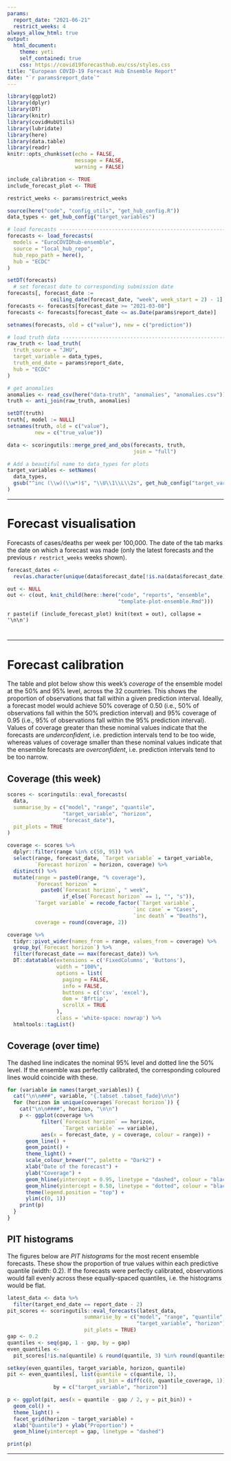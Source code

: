 ```yaml
---
params: 
  report_date: "2021-06-21"
  restrict_weeks: 4
always_allow_html: true
output:
  html_document:
    theme: yeti
    self_contained: true
    css: https://covid19forecasthub.eu/css/styles.css
title: "European COVID-19 Forecast Hub Ensemble Report"
date: "`r params$report_date`"
---
```


```r
library(ggplot2)
library(dplyr)
library(DT)
library(knitr)
library(covidHubUtils)
library(lubridate)
library(here)
library(data.table)
library(readr)
knitr::opts_chunk$set(echo = FALSE,
                      message = FALSE,
                      warning = FALSE)

include_calibration <- TRUE
include_forecast_plot <- TRUE

restrict_weeks <- params$restrict_weeks

source(here("code", "config_utils", "get_hub_config.R"))
data_types <- get_hub_config("target_variables")
```

```r
# load forecasts ---------------------------------------------------------------
forecasts <- load_forecasts(
  models = "EuroCOVIDhub-ensemble",
  source = "local_hub_repo",
  hub_repo_path = here(),
  hub = "ECDC"
)

setDT(forecasts)
  # set forecast date to corresponding submission date
forecasts[, forecast_date :=
              ceiling_date(forecast_date, "week", week_start = 2) - 1]
forecasts <- forecasts[forecast_date >= "2021-03-08"]
forecasts <- forecasts[forecast_date <= as.Date(params$report_date)]

setnames(forecasts, old = c("value"), new = c("prediction"))

# load truth data --------------------------------------------------------------
raw_truth <- load_truth(
  truth_source = "JHU",
  target_variable = data_types,
  truth_end_date = params$report_date,
  hub = "ECDC"
)

# get anomalies
anomalies <- read_csv(here("data-truth", "anomalies", "anomalies.csv"))
truth <- anti_join(raw_truth, anomalies)

setDT(truth)
truth[, model := NULL]
setnames(truth, old = c("value"), 
         new = c("true_value"))

data <- scoringutils::merge_pred_and_obs(forecasts, truth, 
                                         join = "full")

# Add a beautiful name to data_types for plots
target_variables <- setNames(
  data_types,
  gsub("^inc (\\w)(\\w*)$", "\\U\\1\\L\\2s", get_hub_config("target_variables"), perl = TRUE)
)
```

---

# Forecast visualisation {.tabset .tabset-fade}

Forecasts of cases/deaths per week per 100,000. The date of the tab marks the date on which a forecast was made (only the latest forecasts and the previous `r restrict_weeks` weeks shown).

```r
forecast_dates <-
  rev(as.character(unique(data$forecast_date[!is.na(data$forecast_date)])))

out <- NULL
out <- c(out, knit_child(here::here("code", "reports", "ensemble",
                                    "template-plot-ensemble.Rmd")))
```

`r paste(if (include_forecast_plot) knit(text = out), collapse = '\n\n')`

# {.unlisted .unnumbered}

---

# Forecast calibration

The table and plot below show this week's _coverage_ of the ensemble model at the 50% and 95% level, across the 32 countries. This shows the proportion of observations that fall within a given prediction interval. Ideally, a forecast model would achieve 50% coverage of 0.50 (i.e., 50% of observations fall within the 50% prediction interval) and 95% coverage of 0.95 (i.e., 95% of observations fall within the 95% prediction interval). Values of coverage greater than these nominal values indicate that the forecasts are _underconfident_, i.e. prediction intervals tend to be too wide, whereas values of coverage smaller than these nominal values indicate that the ensemble forecasts are _overconfident_, i.e. prediction intervals tend to be too narrow.

## Coverage (this week)

```r
scores <- scoringutils::eval_forecasts(
  data,
  summarise_by = c("model", "range", "quantile",
                  "target_variable", "horizon",
                  "forecast_date"),
  pit_plots = TRUE
)

coverage <- scores %>%
  dplyr::filter(range %in% c(50, 95)) %>%
  select(range, forecast_date, `Target variable` = target_variable,
         `Forecast horizon` = horizon, coverage) %>%
  distinct() %>%
  mutate(range = paste0(range, "% coverage"),
         `Forecast horizon` =
           paste0(`Forecast horizon`, " week",
                  if_else(`Forecast horizon` == 1, "", "s")),
         `Target variable` = recode_factor(`Target variable`,
                                         `inc case` = "Cases",
                                         `inc death` = "Deaths"),
         coverage = round(coverage, 2))

coverage %>%
  tidyr::pivot_wider(names_from = range, values_from = coverage) %>%
  group_by(`Forecast horizon`) %>%
  filter(forecast_date == max(forecast_date)) %>%
  DT::datatable(extensions = c('FixedColumns', 'Buttons'),
                width = "100%",
                options = list(
                  paging = FALSE,
                  info = FALSE,
                  buttons = c('csv', 'excel'),
                  dom = 'Bfrtip',
                  scrollX = TRUE
                ),
                class = 'white-space: nowrap') %>%
  htmltools::tagList()
```

## Coverage (over time) { .tabset .tabset_fade }

The dashed line indicates the nominal 95% level and dotted line the 50% level. If the ensemble was perfectly calibrated, the corresponding coloured lines would coincide with these.

```r
for (variable in names(target_variables)) {
  cat("\n\n###", variable, "{.tabset .tabset_fade}\n\n")
  for (horizon in unique(coverage$`Forecast horizon`)) {
    cat("\n\n####", horizon, "\n\n")
    p <- ggplot(coverage %>%
           filter(`Forecast horizon` == horizon,
                  `Target variable` == variable),
           aes(x = forecast_date, y = coverage, colour = range)) +
      geom_line() +
      geom_point() +
      theme_light() +
      scale_colour_brewer("", palette = "Dark2") +
      xlab("Date of the forecast") +
      ylab("Coverage") +
      geom_hline(yintercept = 0.95, linetype = "dashed", colour = "black") +
      geom_hline(yintercept = 0.50, linetype = "dotted", colour = "black") +
      theme(legend.position = "top") +
      ylim(c(0, 1))
    print(p)
  }
}
```

## PIT histograms

The figures below are _PIT histograms_ for the most recent ensemble forecasts. These show the proportion of true values within each predictive quantile (width: 0.2). If the forecasts were perfectly calibrated, observations would fall evenly across these equally-spaced quantiles, i.e. the histograms would be flat.

```r
latest_data <- data %>%
  filter(target_end_date == report_date - 2)
pit_scores <- scoringutils::eval_forecasts(latest_data,
                         summarise_by = c("model", "range", "quantile",
                                          "target_variable", "horizon"),
                         pit_plots = TRUE)
gap <- 0.2
quantiles <- seq(gap, 1 - gap, by = gap)
even_quantiles <-
  pit_scores[!is.na(quantile) & round(quantile, 3) %in% round(quantiles, 3)]

setkey(even_quantiles, target_variable, horizon, quantile)
pit <- even_quantiles[, list(quantile = c(quantile, 1),
                             pit_bin = diff(c(0, quantile_coverage, 1))),
               by = c("target_variable", "horizon")]

p <- ggplot(pit, aes(x = quantile - gap / 2, y = pit_bin)) +
  geom_col() +
  theme_light() +
  facet_grid(horizon ~ target_variable) +
  xlab("Quantile") + ylab("Proportion") +
  geom_hline(yintercept = gap, linetype = "dashed")

print(p)
```

---
